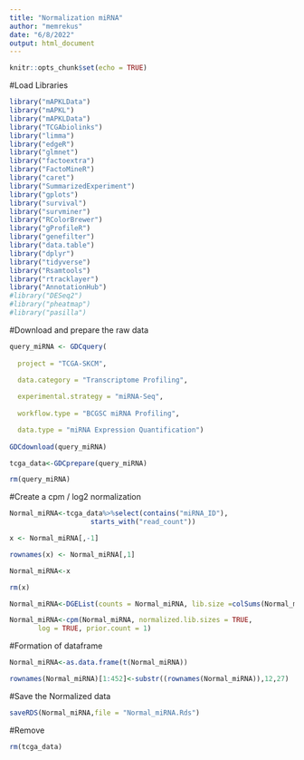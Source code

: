 ---
title: "Normalization miRNA"
author: "memrekus"
date: "6/8/2022"
output: html_document
---

```{r setup, include=TRUE}
knitr::opts_chunk$set(echo = TRUE)
```


#Load Libraries


```{r}

library("mAPKLData")
library("mAPKL")
library("mAPKLData")
library("TCGAbiolinks")
library("limma")
library("edgeR")
library("glmnet")
library("factoextra")
library("FactoMineR")
library("caret")
library("SummarizedExperiment")
library("gplots")
library("survival")
library("survminer")
library("RColorBrewer")
library("gProfileR")
library("genefilter")
library("data.table")
library("dplyr")
library("tidyverse")
library("Rsamtools")
library("rtracklayer")
library("AnnotationHub")
#library("DESeq2")
#library("pheatmap")
#library("pasilla")

```


#Download and prepare the raw data


```{r}

query_miRNA <- GDCquery(
  
  project = "TCGA-SKCM",
   
  data.category = "Transcriptome Profiling",

  experimental.strategy = "miRNA-Seq",
   
  workflow.type = "BCGSC miRNA Profiling",

  data.type = "miRNA Expression Quantification")
  
GDCdownload(query_miRNA)

tcga_data<-GDCprepare(query_miRNA)

rm(query_miRNA)

```


#Create a cpm / log2 normalization 


```{r}

Normal_miRNA<-tcga_data%>%select(contains("miRNA_ID"),
                    starts_with("read_count"))

x <- Normal_miRNA[,-1]

rownames(x) <- Normal_miRNA[,1]

Normal_miRNA<-x

rm(x)

Normal_miRNA<-DGEList(counts = Normal_miRNA, lib.size =colSums(Normal_miRNA))

Normal_miRNA<-cpm(Normal_miRNA, normalized.lib.sizes = TRUE,
       log = TRUE, prior.count = 1)

```


#Formation of dataframe


```{r}

Normal_miRNA<-as.data.frame(t(Normal_miRNA))

rownames(Normal_miRNA)[1:452]<-substr((rownames(Normal_miRNA)),12,27)

```


#Save the Normalized data


```{r}

saveRDS(Normal_miRNA,file = "Normal_miRNA.Rds")

```


#Remove


```{r}

rm(tcga_data)

```
